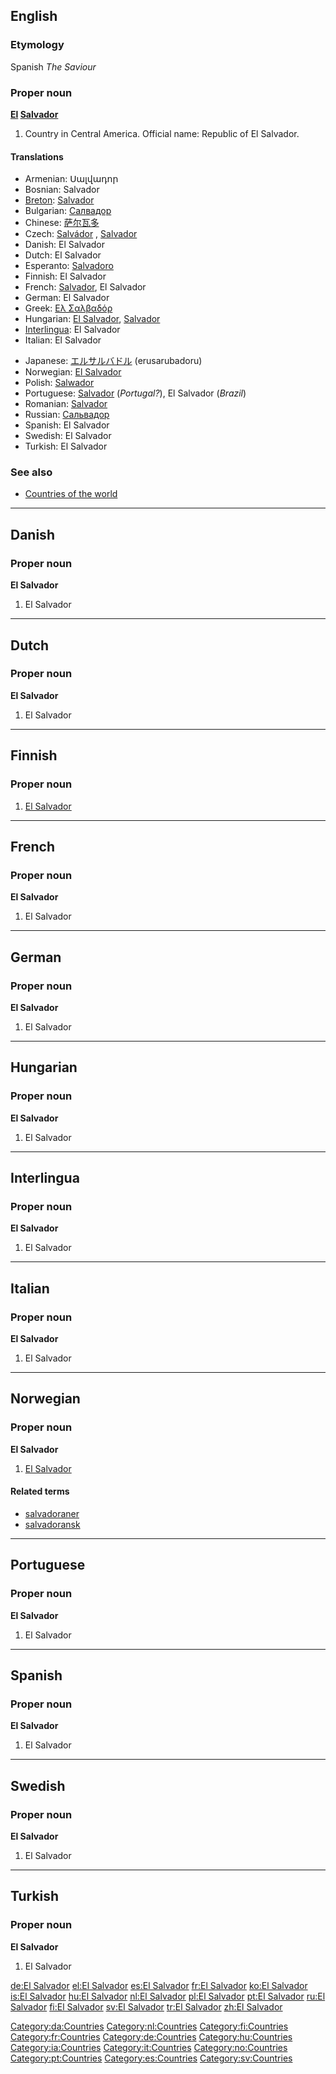 {{wikipedia}}
==English==

===Etymology===
Spanish ''The Saviour''

===Proper noun===
'''[[El]] [[Salvador]]'''

# Country in Central America. Official name: Republic of El Salvador.

====Translations====
{{top}}
* Armenian: Սալվադոր
* Bosnian: Salvador {{m}}
* [[Breton]]: [[Salvador]]
* Bulgarian: [[Салвадор]]
* Chinese: [[萨尔瓦多]]
* Czech: [[Salvádor]] {{m}}, [[Salvador]] {{m}}
* Danish: El Salvador
* Dutch: El Salvador
* Esperanto: [[Salvadoro]]
* Finnish: El Salvador
* French: [[Salvador]], El Salvador
* German: El Salvador {{n}}
* Greek: [[Ελ Σαλβαδόρ]]
* Hungarian: [[El Salvador]], [[Salvador]]
* [[Interlingua]]: El Salvador
* Italian: El Salvador
{{mid}}
* Japanese: [[エルサルバドル]] (erusarubadoru)
* Norwegian: [[#Norwegian|El Salvador]]
* Polish: [[Salwador]]
* Portuguese: [[Salvador]] (''Portugal?''), El Salvador (''Brazil'')
* Romanian: [[Salvador]] {{n}}
* Russian: [[Сальвадор]]
* Spanish: El Salvador
* Swedish: El Salvador
* Turkish: El Salvador
{{bottom}}

===See also===
* [[Countries of the world]]

----

==Danish==

===Proper noun===
'''El Salvador'''

# El Salvador

[[Category:da:Countries]]

----

==Dutch==

===Proper noun===
'''El Salvador'''

# El Salvador

[[Category:nl:Countries]]

----

==Finnish==
{{wikipedia|lang=fi}}

===Proper noun===
{{fi-noun|proper=true}}

# [[#English|El Salvador]]

[[Category:fi:Countries]]

----

==French==

===Proper noun===
'''El Salvador'''

# El Salvador

[[Category:fr:Countries]]

----

==German==

===Proper noun===
'''El Salvador''' {{n}}

# El Salvador

[[Category:de:Countries]]

----

==Hungarian==

===Proper noun===
'''El Salvador'''

# El Salvador

[[Category:hu:Countries]]

----

==Interlingua==

===Proper noun===
'''El Salvador'''

# El Salvador

[[Category:ia:Countries]]

----

==Italian==

===Proper noun===
'''El Salvador'''

# El Salvador

[[Category:it:Countries]]

----

==Norwegian==

===Proper noun===
'''El Salvador'''

# [[#English|El Salvador]]

====Related terms====
* [[salvadoraner]]
* [[salvadoransk]]

[[Category:no:Countries]]

----

==Portuguese==

===Proper noun===
'''El Salvador'''

# El Salvador

[[Category:pt:Countries]]

----

==Spanish==

===Proper noun===
'''El Salvador'''

# El Salvador

[[Category:es:Countries]]

----

==Swedish==

===Proper noun===
'''El Salvador'''

# El Salvador

[[Category:sv:Countries]]

----

==Turkish==

===Proper noun===
'''El Salvador'''

# El Salvador

[[de:El Salvador]]
[[el:El Salvador]]
[[es:El Salvador]]
[[fr:El Salvador]]
[[ko:El Salvador]]
[[is:El Salvador]]
[[hu:El Salvador]]
[[nl:El Salvador]]
[[pl:El Salvador]]
[[pt:El Salvador]]
[[ru:El Salvador]]
[[fi:El Salvador]]
[[sv:El Salvador]]
[[tr:El Salvador]]
[[zh:El Salvador]]